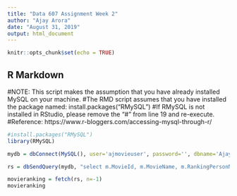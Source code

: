 ---
title: "Data 607 Assignment Week 2"
author: "Ajay Arora"
date: "August 31, 2019"
output: html_document
---

```{r setup, include=FALSE}
knitr::opts_chunk$set(echo = TRUE)
```

## R Markdown

#NOTE: This script makes the assumption that you have already installed MySQL on your machine.
#The RMD script assumes that you have installed the package named: install.packages("RMySQL")
#If RMySQL is not installed in RStudio, please remove the "#" from line 19 and re-execute.
#Reference: https://www.r-bloggers.com/accessing-mysql-through-r/
```{r}
#install.packages("RMySQL")
library(RMySQL)
```

```{r}
mydb = dbConnect(MySQL(), user='ajmovieuser', password='', dbname='AjayMovies', host='localhost')

rs = dbSendQuery(mydb, "select m.MovieId, m.MovieName, m.RankingPersonName, m.RankingPersonRelation, m.MovieRank, mr.MovieRankDescription from Movies m inner join MovieRanking mr on (m.MovieRank = mr.MovieRankId) ")

movieranking = fetch(rs, n=-1)
movieranking
```
